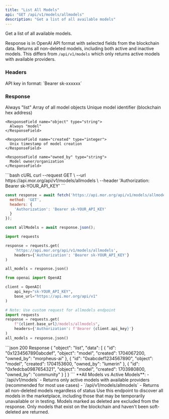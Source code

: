 ```yaml
---
title: "List All Models"
api: "GET /api/v1/models/allmodels"
description: "Get a list of all available models"
---
```


Get a list of all available models.

Response is in OpenAI API format with selected fields from the blockchain data. Returns all non-deleted models, including both active and inactive models. This differs from `/api/v1/models` which only returns active models with available providers.

### Headers

<ParamField header="Authorization" type="string" required>
  API key in format: `Bearer sk-xxxxxx`
</ParamField>

### Response

<ResponseField name="object" type="string">
  Always "list"
</ResponseField>

<ResponseField name="data" type="array">
  Array of all model objects
  
  <Expandable title="Model Object">
    <ResponseField name="id" type="string">
      Unique model identifier (blockchain hex address)
    </ResponseField>
    
    <ResponseField name="object" type="string">
      Always "model"
    </ResponseField>
    
    <ResponseField name="created" type="integer">
      Unix timestamp of model creation
    </ResponseField>
    
    <ResponseField name="owned_by" type="string">
      Model owner/organization
    </ResponseField>
  </Expandable>
</ResponseField>

<RequestExample>
```bash cURL
curl --request GET \
  --url https://api.mor.org/api/v1/models/allmodels \
  --header 'Authorization: Bearer sk-YOUR_API_KEY'
```

```javascript JavaScript
const response = await fetch('https://api.mor.org/api/v1/models/allmodels', {
  method: 'GET',
  headers: {
    'Authorization': 'Bearer sk-YOUR_API_KEY'
  }
});

const allModels = await response.json();
```

```python Python
import requests

response = requests.get(
    'https://api.mor.org/api/v1/models/allmodels',
    headers={'Authorization': 'Bearer sk-YOUR_API_KEY'}
)

all_models = response.json()
```

```python OpenAI SDK
from openai import OpenAI

client = OpenAI(
    api_key="sk-YOUR_API_KEY",
    base_url="https://api.mor.org/api/v1"
)

# Note: Use custom request for allmodels endpoint
import requests
response = requests.get(
    f"{client.base_url}/models/allmodels",
    headers={'Authorization': f'Bearer {client.api_key}'}
)
all_models = response.json()
```
</RequestExample>

<ResponseExample>
```json 200 Response
{
  "object": "list",
  "data": [
    {
      "id": "0x1234567890abcdef",
      "object": "model",
      "created": 1704067200,
      "owned_by": "morpheus-ai"
    },
    {
      "id": "0xabcdef1234567890",
      "object": "model",
      "created": 1704153600,
      "owned_by": "lumerin"
    },
    {
      "id": "0xfedcba0987654321",
      "object": "model",
      "created": 1703980800,
      "owned_by": "community"
    }
  ]
}
```
</ResponseExample>

<Info>
  **All Models vs Active Models**: 
  - `/api/v1/models` - Returns only active models with available providers (recommended for most use cases)
  - `/api/v1/models/allmodels` - Returns all non-deleted models regardless of status
</Info>

<Tip>
  Use this endpoint to discover all models in the marketplace, including those that may be temporarily unavailable or in testing.
</Tip>

<Note>
  Models marked as deleted are excluded from the response. Only models that exist on the blockchain and haven't been soft-deleted are returned.
</Note>

